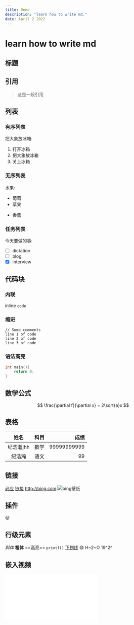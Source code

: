 ```yaml
---
title: Demo
description: "learn how to write md."
date: April 2 2022
---
```


# learn how to write md

## 标题

## 引用

> 这是一段引用

## 列表

### 有序列表

把大象放冰箱:

1. 打开冰箱
2. 把大象放冰箱
3. 关上冰箱

### 无序列表

水果:

- 葡萄
- 苹果
* 香蕉

### 任务列表

今天要做的事:

- [ ] dictation
- [ ] blog
- [x] interview

## 代码块

### 内联

inline `code`

### 缩进

    // Some comments
    line 1 of code
    line 2 of code
    line 3 of code

### 语法高亮

```c
int main(){
    return 0;
}
```

## 数学公式

$$
\frac{\partial f}{\partial x} = 2\sqrt{a}x
$$

## 表格

|姓名|科目|成绩|
|:---:|:--|---:|
|纪浩瀚jhh|数学|99999999999|
|纪浩瀚|语文|99|

## 链接

[必应](http://bing.com "一个简洁的搜索引擎")
[链接](#链接 "标题")
http://bing.com
![](https://cn.bing.com/th?id=OHR.WhangareiFalls_ZH-CN9150162556_1920x1200.jpg&rf=LaDigue_1920x1200.jpg "bing壁纸")

## 插件

:cry:

## 行级元素

*斜体*
**粗体**
==高亮==
`printf()`
<u>下划线</u>
:smile:
H~2~O
19^2^

## 嵌入视频
<iframe src="//player.bilibili.com/player.html?aid=84745697&bvid=BV1U7411a7xG&cid=149230935&page=64" scrolling="no" border="0" frameborder="no" framespacing="0" allowfullscreen="true"> </iframe>